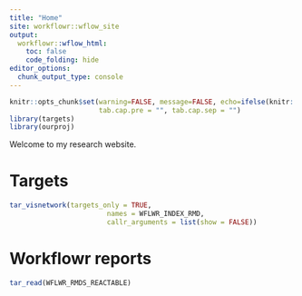 ```yaml
---
title: "Home"
site: workflowr::wflow_site
output:
  workflowr::wflow_html:
    toc: false
    code_folding: hide
editor_options:
  chunk_output_type: console
---
```


```r
knitr::opts_chunk$set(warning=FALSE, message=FALSE, echo=ifelse(knitr::is_html_output(), yes=TRUE, no=FALSE),
                      tab.cap.pre = "", tab.cap.sep = "")
library(targets)
library(ourproj)
```

Welcome to my research website.

# Targets

```r
tar_visnetwork(targets_only = TRUE,
                        names = WFLWR_INDEX_RMD,
                        callr_arguments = list(show = FALSE))
```

# Workflowr reports

```r
tar_read(WFLWR_RMDS_REACTABLE)
```
